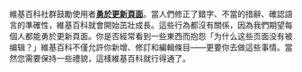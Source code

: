 維基百科社群鼓勵使用者'''[[维基百科:勇于更新页面|勇於更新頁面]]'''。當人們修正了錯字、不當的措辭、確認語言的準確性，維基百科就會開始茁壯成長。這些行為都沒有關係，因為我們期望每個人都能勇於更新頁面。你是否經常看到一些東西而抱怨「为什么这些页面没有被编辑？」維基百科不僅允許你新增、修訂和編輯條目——更要你去做這些事情。當然您需要保持一些禮貌，這樣維基百科就行得通了。